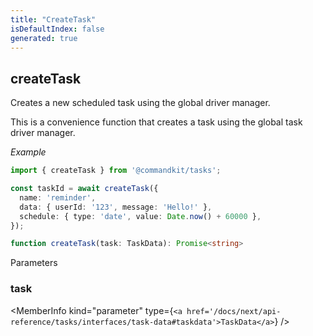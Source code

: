 ```yaml
---
title: "CreateTask"
isDefaultIndex: false
generated: true
---
```



<!-- This file was generated from the CommandKit source. Do not modify. Instead, re-run the "docgen" script -->


## createTask

<GenerationInfo sourceFile="packages/tasks/src/driver-manager.ts" sourceLine="134" packageName="@commandkit/tasks" />

Creates a new scheduled task using the global driver manager.

This is a convenience function that creates a task using the global task driver manager.



*Example*

```ts
import { createTask } from '@commandkit/tasks';

const taskId = await createTask({
  name: 'reminder',
  data: { userId: '123', message: 'Hello!' },
  schedule: { type: 'date', value: Date.now() + 60000 },
});
```

```ts title="Signature"
function createTask(task: TaskData): Promise<string>
```
Parameters

### task

<MemberInfo kind="parameter" type={`<a href='/docs/next/api-reference/tasks/interfaces/task-data#taskdata'>TaskData</a>`} />

